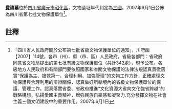 {{msg:四川省文物保護單位
|名稱 = 費禕墓
|編號 = 29
|圖片 = 
|級別 = S7
|分類 = 
|時代 = [[三國|三國]]
|地点 = [[四川省|四川省]][[廣元市|廣元市]][[昭化區|昭化區]]
|坐標 =
|登錄 = 2007年6月1日
}}
'''[[費禕|費禕]]墓'''位於[[四川省|四川省]][[廣元市|廣元市]][[昭化區|昭化區]]，文物遺址年代判定為[[三國|三國]]。2007年6月1日公佈為四川省第七批文物保護單位<ref>「四川省人民政府關於公布第七批省級文物保護單位的通知」，川府函【2007】114號，各市（州）、縣（市、區）人民政府，省級各部門：省政府同意省文物局提出的第七批有級文物保護單位（共計342處），現予公布。各級地方人民政府和有關部門要依照國家和省關文物保護的法律法規認真貫徹落實“保護為主、搶救第一、合理利用、加強管理”的文物工作方針，正確處理文物保護與合理利用的辯證關係，認真做好所轄境內的省級文物保護單位的保護、管理工作。認真落實省委、省政府推進“文化資源大省向文化強省跨越”的戰略構想，弘揚愛國主義精神，增強民族自豪感和凝聚力.充分發揮文物在社會主義三個文明建設中的重要作用。2007年6月1日</ref>。

==註釋==
{{reflist}}
{{文物保護單位小作品}}